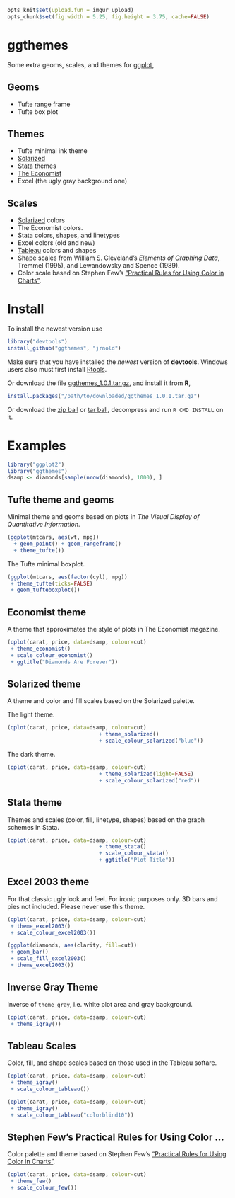 ```r
opts_knit$set(upload.fun = imgur_upload)
opts_chunk$set(fig.width = 5.25, fig.height = 3.75, cache=FALSE)
```

# ggthemes

Some extra geoms, scales, and themes for [ggplot](http://had.co.nz/ggplot2/),

## Geoms

- Tufte range frame
- Tufte box plot

## Themes 

- Tufte minimal ink theme
- [Solarized](http://ethanschoonover.com/solarized)
- [Stata](http://stata.com/) themes 
- [The Economist](http://www.economist.com/)
- Excel (the ugly gray background one)

## Scales

- [Solarized](http://ethanschoonover.com/solarized) colors
- The Economist colors.
- Stata colors, shapes, and linetypes
- Excel colors (old and new)
- [Tableau](http://www.tableausoftware.com/) colors and shapes
- Shape scales from William S. Cleveland's *Elements of Graphing Data*,
  Tremmel (1995), and Lewandowsky and Spence (1989).
- Color scale based on Stephen Few's ["Practical Rules for Using Color in Charts"](http://www.perceptualedge.com/articles/visual_business_intelligence/rules_for_using_color.pdf).

# Install 

To install the newest version use 

```r
library("devtools")
install_github("ggthemes", "jrnold")
```

Make sure that you have installed the *newest* version of
**devtools**. Windows users also must first install
[Rtools](http://www.murdoch-sutherland.com/Rtools/).

Or download the file
[ggthemes_1.0.1.tar.gz](https://github.com/downloads/jrnold/ggthemes/ggthemes_1.0.1.tar.gz),
and install it from **R**,

```r
install.packages("/path/to/downloaded/ggthemes_1.0.1.tar.gz")
```

Or download the [zip ball](https://github.com/jrnold/ggthemes/zipball/master) or [tar ball](https://github.com/jrnold/ggthemes/tarball/master), decompress and run `R CMD INSTALL` on it.


# Examples

```r
library("ggplot2")
library("ggthemes")
dsamp <- diamonds[sample(nrow(diamonds), 1000), ]
```

## Tufte theme and geoms

Minimal theme and geoms based on plots in *The Visual Display of
Quantitative Information*.

```r
(ggplot(mtcars, aes(wt, mpg))
  + geom_point() + geom_rangeframe()
  + theme_tufte())
```

The Tufte minimal boxplot.

```r
(ggplot(mtcars, aes(factor(cyl), mpg)) 
 + theme_tufte(ticks=FALSE)
 + geom_tufteboxplot())
```

## Economist theme

A theme that approximates the style of plots in The Economist
magazine.

```r
(qplot(carat, price, data=dsamp, colour=cut)
 + theme_economist()
 + scale_colour_economist()
 + ggtitle("Diamonds Are Forever"))
```

## Solarized theme

A theme and color and fill scales based on the Solarized palette.

The light theme.

```r
(qplot(carat, price, data=dsamp, colour=cut)
                             + theme_solarized()
                             + scale_colour_solarized("blue"))
```

The dark theme.

```r
(qplot(carat, price, data=dsamp, colour=cut)
                             + theme_solarized(light=FALSE)
                             + scale_colour_solarized("red"))
```

## Stata theme 

Themes and scales (color, fill, linetype, shapes) based on the graph
schemes in Stata.

```r
(qplot(carat, price, data=dsamp, colour=cut)
                             + theme_stata() 
                             + scale_colour_stata()
                             + ggtitle("Plot Title"))
```

## Excel 2003 theme

For that classic ugly look and feel. For ironic purposes only. 3D bars
and pies not included. Please never use this theme.

```r
(qplot(carat, price, data=dsamp, colour=cut)
 + theme_excel2003() 
 + scale_colour_excel2003())

```

```r
(ggplot(diamonds, aes(clarity, fill=cut)) 
 + geom_bar()
 + scale_fill_excel2003()
 + theme_excel2003())
```

## Inverse Gray Theme

Inverse of `theme_gray`, i.e. white plot area and gray background.

```r
(qplot(carat, price, data=dsamp, colour=cut)
 + theme_igray())
```


## Tableau Scales

Color, fill, and shape scales based on those used in the Tableau softare.

```r
(qplot(carat, price, data=dsamp, colour=cut)
 + theme_igray()
 + scale_colour_tableau())
```

```r
(qplot(carat, price, data=dsamp, colour=cut)
 + theme_igray()
 + scale_colour_tableau("colorblind10"))
```

## Stephen Few's Practical Rules for Using Color ...

Color palette and theme based on Stephen Few's ["Practical Rules for Using Color in Charts"](http://www.perceptualedge.com/articles/visual_business_intelligence/rules_for_using_color.pdf).

```r
(qplot(carat, price, data=dsamp, colour=cut)
 + theme_few()
 + scale_colour_few())
```

